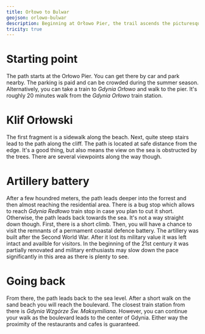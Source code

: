 ```yaml
---
title: Orłowo to Bulwar
geojson: orlowo-bulwar
description: Beginning at Orłowo Pier, the trail ascends the picturesque cliff, visits the remnants of a coastal defense battery, and ends at the boulevard leading to downtown Gdynia.
tricity: true
---
```


# Starting point

The path starts at the Orłowo Pier. You can get there by car and park nearby.
The parking is paid and can be crowded during the summer season.
Alternatively, you can take a train to _Gdynia Orłowo_ and walk to the pier.
It's roughly 20 minutes walk from the _Gdynia Orłowo_ train station.

# Klif Orłowski

The first fragment is a sidewalk along the beach. Next, quite steep stairs lead to the path along the cliff.
The path is located at safe distance from the edge. It's a good thing, but also means the view on the sea
is obstructed by the trees. There are several viewpoints along the way though.

# Artillery battery

After a few houndred meters, the path leads deeper into the forrest and then almost reaching the residential area.
There is a bug stop which allows to reach _Gdynia Redłowo_ train stop in case you plan to cut it short.
Otherwise, the path leads back towards the sea. It's not a way straight down though. First, there is a short climb.
Then, you will have a chance to visit the remnants of a permament coastal defence battery. The artillery
was built after the Second World War. After it lost its military value it was left intact and availble for visitors.
In the beginning of the 21st century it was partially renovated and military enthusiasts may slow down the pace
significantly in this area as there is plenty to see.

# Going back

From there, the path leads back to the sea level. After a short walk on the sand beach you will reach the boulevard.
The closest train station from there is _Gdynia Wzgórze Św. Maksymiliana_. However, you can continue your walk as the boulevard
leads to the center of Gdynia. Either way the proximity of the restaurants and cafes is guaranteed.
